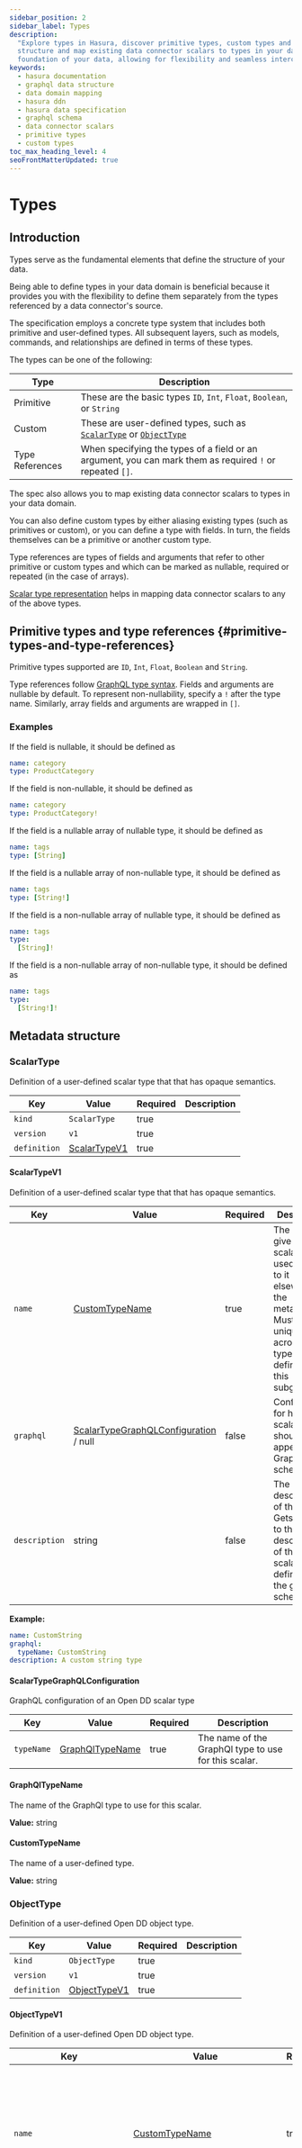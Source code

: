 ```yaml
---
sidebar_position: 2
sidebar_label: Types
description:
  "Explore types in Hasura, discover primitive types, custom types and container types. Learn how to define your data
  structure and map existing data connector scalars to types in your data domain. Understand how these elements form the
  foundation of your data, allowing for flexibility and seamless interconnection."
keywords:
  - hasura documentation
  - graphql data structure
  - data domain mapping
  - hasura ddn
  - hasura data specification
  - graphql schema
  - data connector scalars
  - primitive types
  - custom types
toc_max_heading_level: 4
seoFrontMatterUpdated: true
---
```


# Types

## Introduction

Types serve as the fundamental elements that define the structure of your data.

Being able to define types in your data domain is beneficial because it provides you with the flexibility to define them
separately from the types referenced by a data connector's source.

The specification employs a concrete type system that includes both primitive and user-defined types. All subsequent
layers, such as models, commands, and relationships are defined in terms of these types.

The types can be one of the following:

| Type            | Description                                                                                              |
| --------------- | -------------------------------------------------------------------------------------------------------- |
| Primitive       | These are the basic types `ID`, `Int`, `Float`, `Boolean`, or `String`                                   |
| Custom          | These are user-defined types, such as [`ScalarType`](#scalar-types) or [`ObjectType`](#object-types)     |
| Type References | When specifying the types of a field or an argument, you can mark them as required `!` or repeated `[]`. |

The spec also allows you to map existing data connector scalars to types in your data domain.

You can also define custom types by either aliasing existing types (such as primitives or custom), or you can define a
type with fields. In turn, the fields themselves can be a primitive or another custom type.

Type references are types of fields and arguments that refer to other primitive or custom types and which can be marked
as nullable, required or repeated (in the case of arrays).

[//]: # "TODO: Add reference to scalars 👇 when data connector are documented"

[Scalar type representation](#scalartype) helps in mapping data connector scalars to any of the above types.

## Primitive types and type references {#primitive-types-and-type-references}

Primitive types supported are `ID`, `Int`, `Float`, `Boolean` and `String`.

Type references follow [GraphQL type syntax](https://spec.graphql.org/June2018/#sec-Combining-List-and-Non-Null). Fields
and arguments are nullable by default. To represent non-nullability, specify a `!` after the type name. Similarly, array
fields and arguments are wrapped in `[]`.

### Examples

If the field is nullable, it should be defined as

```yaml
name: category
type: ProductCategory
```

If the field is non-nullable, it should be defined as

```yaml
name: category
type: ProductCategory!
```

If the field is a nullable array of nullable type, it should be defined as

```yaml
name: tags
type: [String]
```

If the field is a nullable array of non-nullable type, it should be defined as

```yaml
name: tags
type: [String!]
```

If the field is a non-nullable array of nullable type, it should be defined as

```yaml
name: tags
type:
  [String]!
```

If the field is a non-nullable array of non-nullable type, it should be defined as

```yaml
name: tags
type:
  [String!]!
```

## Metadata structure

### ScalarType

Definition of a user-defined scalar type that that has opaque semantics.

| Key          | Value                         | Required | Description |
| ------------ | ----------------------------- | -------- | ----------- |
| `kind`       | `ScalarType`                  | true     |             |
| `version`    | `v1`                          | true     |             |
| `definition` | [ScalarTypeV1](#scalartypev1) | true     |             |

#### ScalarTypeV1

Definition of a user-defined scalar type that that has opaque semantics.

| Key           | Value                                                                    | Required | Description                                                                                                                                 |
| ------------- | ------------------------------------------------------------------------ | -------- | ------------------------------------------------------------------------------------------------------------------------------------------- |
| `name`        | [CustomTypeName](#customtypename)                                        | true     | The name to give this scalar type, used to refer to it elsewhere in the metadata. Must be unique across all types defined in this subgraph. |
| `graphql`     | [ScalarTypeGraphQLConfiguration](#scalartypegraphqlconfiguration) / null | false    | Configuration for how this scalar type should appear in the GraphQL schema.                                                                 |
| `description` | string                                                                   | false    | The description of this scalar. Gets added to the description of the scalar's definition in the graphql schema.                             |

**Example:**

```yaml
name: CustomString
graphql:
  typeName: CustomString
description: A custom string type
```

#### ScalarTypeGraphQLConfiguration

GraphQL configuration of an Open DD scalar type

| Key        | Value                               | Required | Description                                          |
| ---------- | ----------------------------------- | -------- | ---------------------------------------------------- |
| `typeName` | [GraphQlTypeName](#graphqltypename) | true     | The name of the GraphQl type to use for this scalar. |

#### GraphQlTypeName

The name of the GraphQl type to use for this scalar.

**Value:** string

#### CustomTypeName

The name of a user-defined type.

**Value:** string

### ObjectType

Definition of a user-defined Open DD object type.

| Key          | Value                         | Required | Description |
| ------------ | ----------------------------- | -------- | ----------- |
| `kind`       | `ObjectType`                  | true     |             |
| `version`    | `v1`                          | true     |             |
| `definition` | [ObjectTypeV1](#objecttypev1) | true     |             |

#### ObjectTypeV1

Definition of a user-defined Open DD object type.

| Key                        | Value                                                                    | Required | Description                                                                                                                                                                                                                                                                                      |
| -------------------------- | ------------------------------------------------------------------------ | -------- | ------------------------------------------------------------------------------------------------------------------------------------------------------------------------------------------------------------------------------------------------------------------------------------------------ |
| `name`                     | [CustomTypeName](#customtypename)                                        | true     | The name to give this object type, used to refer to it elsewhere in the metadata. Must be unique across all types defined in this subgraph.                                                                                                                                                      |
| `fields`                   | [[ObjectFieldDefinition](#objectfielddefinition)]                        | true     | The list of fields defined for this object type.                                                                                                                                                                                                                                                 |
| `globalIdFields`           | [[FieldName](#fieldname)]                                                | false    | The subset of fields that uniquely identify this object in the domain. Setting this property will automatically implement the GraphQL Relay Node interface for this object type and add an `id` global ID field. If setting this property, there must not be a field named `id` already present. |
| `graphql`                  | [ObjectTypeGraphQLConfiguration](#objecttypegraphqlconfiguration) / null | false    | Configuration for how this object type should appear in the GraphQL schema.                                                                                                                                                                                                                      |
| `description`              | string                                                                   | false    | The description of the object. Gets added to the description of the object's definition in the graphql schema.                                                                                                                                                                                   |
| `dataConnectorTypeMapping` | [[DataConnectorTypeMapping](#dataconnectortypemapping)]                  | false    | Mapping of this object type to corresponding object types in various data connectors.                                                                                                                                                                                                            |

**Example:**

```yaml
name: Author
fields:
  - name: author_id
    type: Int!
    description: The id of the author
  - name: first_name
    type: String
    description: The first name of the author
  - name: last_name
    type: String
    description: The last name of the author
description: An author of a book
globalIdFields:
  - author_id
graphql:
  typeName: Author
dataConnectorTypeMapping:
  - dataConnectorName: my_db
    dataConnectorObjectType: author
    fieldMapping:
      author_id:
        column:
          name: id
```

#### DataConnectorTypeMapping

This defines the mapping of the fields of an object type to the corresponding columns of an object type in a data
connector.

| Key                       | Value                                   | Required | Description |
| ------------------------- | --------------------------------------- | -------- | ----------- |
| `dataConnectorName`       | [DataConnectorName](#dataconnectorname) | true     |             |
| `dataConnectorObjectType` | string                                  | true     |             |
| `fieldMapping`            | [undefined](#undefined)                 | false    |             |

#### undefined

| Key           | Value                                     | Required | Description |
| ------------- | ----------------------------------------- | -------- | ----------- |
| `<customKey>` | [ObjectFieldMapping](#objectfieldmapping) | false    |             |

#### ObjectFieldMapping

Source field directly maps to some column in the data connector.

| Key      | Value                                     | Required | Description |
| -------- | ----------------------------------------- | -------- | ----------- |
| `column` | [ColumnFieldMapping](#columnfieldmapping) | true     |             |

#### ColumnFieldMapping

The target column in a data connector object that a source field maps to.

| Key    | Value  | Required | Description                   |
| ------ | ------ | -------- | ----------------------------- |
| `name` | string | true     | The name of the target column |

#### DataConnectorName

The name of a data connector.

**Value:** string

#### ObjectTypeGraphQLConfiguration

GraphQL configuration of an Open DD object type.

| Key             | Value                                      | Required | Description                                                                                             |
| --------------- | ------------------------------------------ | -------- | ------------------------------------------------------------------------------------------------------- |
| `typeName`      | [GraphQlTypeName](#graphqltypename) / null | false    | The name to use for the GraphQL type representation of this object type when used in an output context. |
| `inputTypeName` | [GraphQlTypeName](#graphqltypename) / null | false    | The name to use for the GraphQL type representation of this object type when used in an input context.  |

#### GraphQlTypeName

**Value:** string

#### ObjectFieldDefinition

The definition of a field in a user-defined object type.

| Key           | Value                            | Required | Description                                                                                                                                                   |
| ------------- | -------------------------------- | -------- | ------------------------------------------------------------------------------------------------------------------------------------------------------------- |
| `name`        | [FieldName](#fieldname)          | true     | The name of the field. This name is used both when referring to the field elsewhere in the metadata and when creating the corresponding GraphQl type.         |
| `type`        | [TypeReference](#typereference)  | true     | The type of this field. This uses the GraphQL syntax to represent field types and must refer to one of the inbuilt OpenDd types or another user-defined type. |
| `description` | string                           | false    | The description of this field. Gets added to the description of the field's definition in the graphql schema.                                                 |
| `deprecated`  | [Deprecated](#deprecated) / null | false    | Whether this field is deprecated. If set, the deprecation status is added to the field's graphql schema.                                                      |

#### Deprecated

OpenDd configuration to indicate whether an object type field, relationship, model root field or command root field is
deprecated.

| Key      | Value  | Required | Description                 |
| -------- | ------ | -------- | --------------------------- |
| `reason` | string | false    | The reason for deprecation. |

#### TypeReference

A reference to an Open DD type including nullable values and arrays. Suffix '!' to indicate a non-nullable reference,
and wrap in '[]' to indicate an array. Eg: '[String!]!' is a non-nullable array of non-nullable strings.

**Value:** string

#### FieldName

The name of a field in a user-defined object type.

**Value:** string

#### CustomTypeName

The name of a user-defined type.

**Value:** string

### ObjectBooleanExpressionType

Definition of a type representing a boolean expression on an Open DD object type.

| Key          | Value                                                           | Required | Description |
| ------------ | --------------------------------------------------------------- | -------- | ----------- |
| `kind`       | `ObjectBooleanExpressionType`                                   | true     |             |
| `version`    | `v1`                                                            | true     |             |
| `definition` | [ObjectBooleanExpressionTypeV1](#objectbooleanexpressiontypev1) | true     |             |

#### ObjectBooleanExpressionTypeV1

Definition of a type representing a boolean expression on an Open DD object type.

| Key                       | Value                                                                                                      | Required | Description                                                                                                                                                    |
| ------------------------- | ---------------------------------------------------------------------------------------------------------- | -------- | -------------------------------------------------------------------------------------------------------------------------------------------------------------- |
| `name`                    | [CustomTypeName](#customtypename)                                                                          | true     | The name to give this object boolean expression type, used to refer to it elsewhere in the metadata. Must be unique across all types defined in this subgraph. |
| `objectType`              | [CustomTypeName](#customtypename)                                                                          | true     | The name of the object type that this boolean expression applies to.                                                                                           |
| `dataConnectorName`       | [DataConnectorName](#dataconnectorname)                                                                    | true     | The data connector this boolean expression type is based on.                                                                                                   |
| `dataConnectorObjectType` | string                                                                                                     | true     | The object type in the data connector's schema this boolean expression type is based on.                                                                       |
| `comparableFields`        | [[ComparableField](#comparablefield)]                                                                      | true     | The list of fields of the object type that can be used for comparison when evaluating this boolean expression.                                                 |
| `graphql`                 | [ObjectBooleanExpressionTypeGraphQlConfiguration](#objectbooleanexpressiontypegraphqlconfiguration) / null | false    | Configuration for how this object type should appear in the GraphQL schema.                                                                                    |

**Example:**

```yaml
name: AuthorBoolExp
objectType: Author
dataConnectorName: my_db
dataConnectorObjectType: author
comparableFields:
  - fieldName: article_id
    operators:
      enableAll: true
  - fieldName: title
    operators:
      enableAll: true
  - fieldName: author_id
    operators:
      enableAll: true
graphql:
  typeName: Author_bool_exp
```

#### ObjectBooleanExpressionTypeGraphQlConfiguration

GraphQL configuration of an Open DD boolean expression type.

| Key        | Value                               | Required | Description                                                                          |
| ---------- | ----------------------------------- | -------- | ------------------------------------------------------------------------------------ |
| `typeName` | [GraphQlTypeName](#graphqltypename) | true     | The name to use for the GraphQL type representation of this boolean expression type. |

#### GraphQlTypeName

The name to use for the GraphQL type representation of this boolean expression type.

**Value:** string

#### ComparableField

| Key         | Value                                       | Required | Description |
| ----------- | ------------------------------------------- | -------- | ----------- |
| `fieldName` | [FieldName](#fieldname)                     | true     |             |
| `operators` | [EnableAllOrSpecific](#enableallorspecific) | true     |             |

#### EnableAllOrSpecific

**Must have exactly one of the following fields:**

| Key              | Value    | Required | Description |
| ---------------- | -------- | -------- | ----------- |
| `enableAll`      | boolean  | false    |             |
| `enableSpecific` | [string] | false    |             |

#### FieldName

The name of a field in a user-defined object type.

**Value:** string

#### DataConnectorName

The name of a data connector.

**Value:** string

#### CustomTypeName

The name of a user-defined type.

**Value:** string

